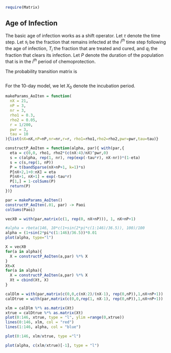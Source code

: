 
```r
require(Matrix)
```

## Age of Infection

The basic age of infection works as a shift operator. Let $\tau$ denote the time step. Let $s_i$ be the fraction that remains infected at the $i^{th}$ time step following the age of infection, $T_i$ the fraction that are treated and cured, and $q_i$ the fraction that clears its infection. Let $P$ denote the duration of the population that is in the $i^{th}$ period of chemoprotection.


The probability transition matrix is

\begin{equation} \left[ \begin{array} {c|ccccccccc|cccc}
    & U & X_0 & X_1 & X_2 & \ldots & X_{n-3} & X_{n-2} & X_{n-1} & X_n & P_1 & P_2 & \ldots & P_n \\ \hline
U   & 1-\alpha_t & q_0 & q_1 & q_2 & \ldots & q_{n-3} & q_{n-2} & q_{n-1} & q_n &  &  & & 1\\ 
X_0 & \alpha_t & . & &  &  & &  &  & \\ 
X_1 &   & s_0 & . &  &  & &  &  &\\ 
X_2 &  & & s_1 & . &  &  & &  &  &\\   
\vdots &  &  &  &  & \ddots &  &  & &  \\  
X_{n-3} &  &  & &  &  & . &  & &  \\  
X_{n-2} &  &  & &  &  & s_{n-3} & . & &  \\  
X_{n-1} &  &  & &  & &  & s_{n-2} & . &  \\  
X_n &  &  & &  &  &  &  & s_{n-1} & s_n \\  \hline
P_1   &  0 & T_0 & T_1 & T_2 & \ldots & T_{n-3} & T_{n-2} & T_{n-1} & T_n  & . &  &  & \\ 
P_2 &  &  &  &  &  &  & &  &  & 1 & . & &  \\  
P_3 &  &  &  &  &  &  & &  &  &  & 1 & . &  \\  
\vdots &  &  &  &  &  &  & &  &  &  &  & \ddots &  \\  
P_n  &  &  &  &  &  &  &  & &  &  &  &  & .\\  
\end{array} \right]  \end{equation}
```r

```

For the 10-day model, we let $X_0$ denote the incubation period.

```r

makeParams_AoIten = function(
  nX = 21, 
  nP = 3,
  nr = 3,
  rho1 = 0.3,
  rho2 = 0.05,
  r = 1/200,
  pwr = 3,
  tau = 10
){list(nX=nX,nP=nP,nr=nr,r=r, rho1=rho1,rho2=rho2,pwr=pwr,tau=tau)} 

constructP_AoIten = function(alpha, par){ with(par,{
  eta = c(0,0, rho1, rho2*(c(nX:4)/nX)^pwr,0)
  s = c(alpha, rep(1, nr), rep(exp(-tau*r), nX-nr))*(1-eta)
  s = c(s,rep(1, nP))
  P = t(bandSparse(nX+nP+1, k=1)*s) 
  P[nX+2,1+0:nX] = eta
  P[nX+1, nX+1] = exp(-tau*r)
  P[1,] = 1-colSums(P)
  return(P)
})}
```

```r
par = makeParams_AoIten()
constructP_AoIten(.01, par) -> Paoi
colSums(Paoi)
```
```r
vecX0 = with(par,matrix(c(1, rep(0, nX+nP))), 1, nX+nP+1) 
```

```r
#alpha = rbeta(146, 10*c(1+sin(2*pi*c(1:146)/36.5)), 100)/100
alpha = (1+sin(2*pi*c(1:146)/36.5))*0.01
plot(alpha, type="l")
```

```r
X = vecX0
for(a in alpha){
  X = constructP_AoIten(a,par) %*% X 
}
Xt=X
for(a in alpha){
  X = constructP_AoIten(a,par) %*% X 
  Xt = cbind(Xt, X)
}
```

```r
calDlm = with(par,matrix(c(0,0,c(nX:2)/(nX-1), rep(0,nP)),1,nX+nP+1))
calDtrue = with(par,matrix(c(0,0,rep(1, nX-1), rep(0,nP)),1,nX+nP+1))
```


```r
xlm = calDlm %*% as.matrix(Xt)
xtrue = calDtrue %*% as.matrix(Xt)
plot(0:146, xtrue, type = "l", ylim =range(0,xtrue))
lines(0:146, xlm, col = "red")
lines(1:146, alpha, col = "blue") 
```

```r
plot(0:146, xlm/xtrue, type ="l")
```

```r
plot(alpha, c(xlm/xtrue)[-1], type = "l") 
```

